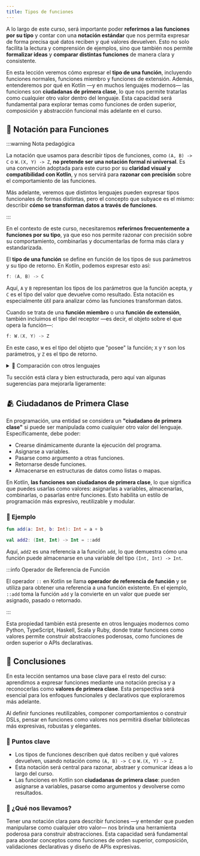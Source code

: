 ```yaml
---
title: Tipos de funciones
---
```


<ReadingTime />

A lo largo de este curso, será importante poder **referirnos a las funciones por su tipo** y contar con una **notación estándar** que nos permita expresar de forma precisa qué datos reciben y qué valores devuelven. Esto no solo facilita la lectura y comprensión de ejemplos, sino que también nos permite **formalizar ideas** y **comparar distintas funciones** de manera clara y consistente.

En esta lección veremos cómo expresar el **tipo de una función**, incluyendo funciones normales, funciones miembro y funciones de extensión. Además, entenderemos por qué en Kotlin —y en muchos lenguajes modernos— las funciones son **ciudadanas de primera clase**, lo que nos permite tratarlas como cualquier otro valor dentro del lenguaje. Esta capacidad será fundamental para explorar temas como funciones de orden superior, composición y abstracción funcional más adelante en el curso.

## 📐 Notación para Funciones

:::warning Nota pedagógica

La notación que usamos para describir tipos de funciones, como `(A, B) -> C` o `W.(X, Y) -> Z`, **no pretende ser una notación formal ni universal**. Es una convención adoptada para este curso por su **claridad visual y compatibilidad con Kotlin**, y nos servirá para **razonar con precisión** sobre el comportamiento de las funciones.  
 
Más adelante, veremos que distintos lenguajes pueden expresar tipos funcionales de formas distintas, pero el concepto que subyace es el mismo: describir **cómo se transforman datos a través de funciones**.

:::

En el contexto de este curso, necesitaremos **referirnos frecuentemente a funciones por su tipo**, ya que eso nos permite razonar con precisión sobre su comportamiento, combinarlas y documentarlas de forma más clara y estandarizada.

El **tipo de una función** se define en función de los tipos de sus parámetros y su tipo de retorno. En Kotlin, podemos expresar esto así:

```kotlin
f: (A, B) -> C
```

Aquí, `A` y `B` representan los tipos de los parámetros que la función acepta, y `C` es el tipo del valor que devuelve como resultado. Esta notación es especialmente útil para analizar cómo las funciones transforman datos.

Cuando se trata de una **función miembro** o una **función de extensión**, también incluimos el tipo del receptor —es decir, el objeto sobre el que opera la función—:

```kotlin
f: W.(X, Y) -> Z
```

En este caso, `W` es el tipo del objeto que "posee" la función; `X` y `Y` son los parámetros, y `Z` es el tipo de retorno.

<details>
  <summary>📘 Comparación con otros lenguajes</summary>

  #### TypeScript

  En TypeScript, una función `(A, B) -> C` se expresa como:

  ```ts
  const f: (a: A, b: B) => C
  ```

  Y una función con receptor (por ejemplo, un método dentro de una clase `W`) se ve como:

  ```ts
  class W {
    f(x: X, y: Y): Z { ... }
  }
  ```

  #### Haskell

  En Haskell, el tipo `(A, B) -> C` se expresa utilizando currying:

  ```haskell
  f :: A -> B -> C
  ```

  Y funciones que operan sobre estructuras (como `W`) se suelen representar como:

  ```haskell
  f :: W -> X -> Y -> Z
  ```

  donde `W` sería un argumento explícito en lugar de receptor implícito.
</details>

Tu sección está clara y bien estructurada, pero aquí van algunas sugerencias para mejorarla ligeramente:

## 🫂 Ciudadanos de Primera Clase

En programación, una entidad se considera un **"ciudadano de primera clase"** si puede ser manipulada como cualquier otro valor del lenguaje. Específicamente, debe poder:

- Crearse dinámicamente durante la ejecución del programa.
- Asignarse a variables.
- Pasarse como argumento a otras funciones.
- Retornarse desde funciones.
- Almacenarse en estructuras de datos como listas o mapas.

En Kotlin, **las funciones son ciudadanos de primera clase**, lo que significa que puedes usarlas como valores: asignarlas a variables, almacenarlas, combinarlas, o pasarlas entre funciones. Esto habilita un estilo de programación más expresivo, reutilizable y modular.

### 🧪 Ejemplo

```kotlin
fun add(a: Int, b: Int): Int = a + b

val add2: (Int, Int) -> Int = ::add
```

Aquí, `add2` es una referencia a la función `add`, lo que demuestra cómo una función puede almacenarse en una variable del tipo `(Int, Int) -> Int`.

:::info Operador de Referencia de Función

El operador `::` en Kotlin se llama **operador de referencia de función** y se utiliza para obtener una referencia a una función existente. En el ejemplo, `::add` toma la función `add` y la convierte en un valor que puede ser asignado, pasado o retornado.

:::

Esta propiedad también está presente en otros lenguajes modernos como Python, TypeScript, Haskell, Scala y Ruby, donde tratar funciones como valores permite construir abstracciones poderosas, como funciones de orden superior o APIs declarativas.

## 🎯 Conclusiones

En esta lección sentamos una base clave para el resto del curso: aprendimos a expresar funciones mediante una notación precisa y a reconocerlas como **valores de primera clase**. Esta perspectiva será esencial para los enfoques funcionales y declarativos que exploraremos más adelante.

Al definir funciones reutilizables, componer comportamientos o construir DSLs, pensar en funciones como valores nos permitirá diseñar bibliotecas más expresivas, robustas y elegantes.

### 🔑 Puntos clave

- Los tipos de funciones describen qué datos reciben y qué valores devuelven, usando notación como `(A, B) -> C` o `W.(X, Y) -> Z`.
- Esta notación será central para razonar, abstraer y comunicar ideas a lo largo del curso.
- Las funciones en Kotlin son **ciudadanas de primera clase**: pueden asignarse a variables, pasarse como argumentos y devolverse como resultados.

### 🧰 ¿Qué nos llevamos?

Tener una notación clara para describir funciones —y entender que pueden manipularse como cualquier otro valor— nos brinda una herramienta poderosa para construir abstracciones. Esta capacidad será fundamental para abordar conceptos como funciones de orden superior, composición, validaciones declarativas y diseño de APIs expresivas.
